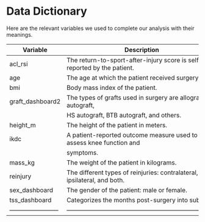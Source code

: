 # Data Dictionary

Here are the relevant variables we used to complete our analysis with their meanings. 


| Variable               | Description                                                             |
|------------------------|-------------------------------------------------------------------------|
| acl_rsi                | The return-to-sport-after-injury score is self-reported by the patient. |
| age                    | The age at which the patient received surgery.                          |
| bmi                    | Body mass index of the patient.                                         |
| graft_dashboard2       | The types of grafts used in surgery are allograft, QT autograft,        
|                        | HS autograft, BTB autograft, and others.                                |
| height_m               | The height of the patient in meters.                                    |  
| ikdc                   | A patient-reported outcome measure used to assess knee function and 
|                        | symptoms.                                                               |
| mass_kg                | The weight of the patient in kilograms.                                 |
| reinjury               | The different types of reinjuries: contralateral, ipsilateral, and both.|
| sex_dashboard          | The gender of the patient: male or female.                              |
| tss_dashboard          | Categorizes the months post-surgery into subsets.                       |
|------------------------|-------------------------------------------------------------------------|
